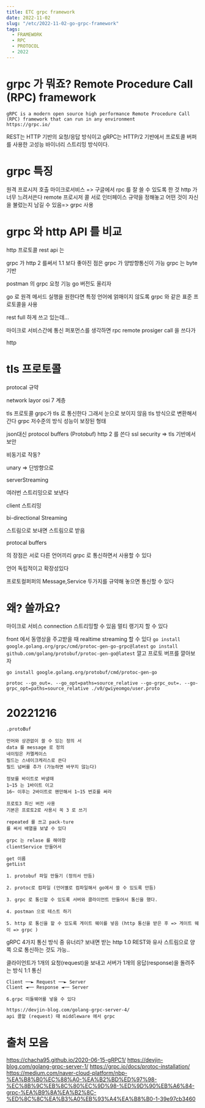 ```yaml
---
title: ETC grpc framework
date: 2022-11-02
slug: "/etc/2022-11-02-go-grpc-framework"
tags:
  - FRAMEWORK
  - RPC
  - PROTOCOL
  - 2022
---
```


# grpc 가 뭐죠? Remote Procedure Call (RPC) framework
```
gRPC is a modern open source high performance Remote Procedure Call (RPC) framework that can run in any environment
https://grpc.io/
```
REST는 HTTP 기반의 요청/응답 방식이고
gRPC는 HTTP/2 기반에서 프로토콜 버퍼를 사용한 고성능 바이너리 스트리밍 방식이다.



# grpc 특징
원격 프로시저 호출
마이크로서비스
=> 구글에서 rpc 를 잘 쓸 수 있도록 한 것
http 가 너무 느려서쓴다
remote 프로시저 콜
서로 인터페이스 규약을 정해놓고
어떤 것이 자신을 불렀는지 남길 수 있음=> grpc 사용

# grpc 와 http API 를 비교

http 프로토콜
rest  api 는

grpc 가 http 2 를써서 1.1 보다 좋아진 점은
grpc 가 양방향통신이 가능
grpc 는 byte 기반

postman 의 grpc 요청 기능
go 버전도 올리자


go 로 원격 메서드 실행을 원한다면 특정 언어에 얽매이지 않도록
grpc 와 같은 표준 프로토콜을 사용


rest full 하게 쓰고 있는데...

마이크로 서비스간에 통신 퍼포먼스를 생각하면
rpc remote prosiger call
을 쓰다가

http

#  tls 프로토콜
protocal 규약

network layor
osi 7 계층

tls 프로토콜
grpc가 tls 로 통신한다
그래서 눈으로 보이지 않음
tls 방식으로 변환해서 간다
grpc 저수준의 방식
성능이 보장된 형태

json대신 protocol buffers (Protobuf)
http 2 를 쓴다
ssl security => tls 기반에서 보안

비동기로 작동?

unary
=> 단방향으로

serverStreaming

여러번 스트리밍으로 보낸다

client 스트리밍

bi-directional Streaming

스트림으로 보내면 스트림으로 받음

protocal buffers


의 장점은 서로 다른 언어끼리 grpc 로 통신하면서 사용할 수 있다


언어 독립적이고 확장성있다

프로토컬퍼퍼의 Message,Service  두가지를 규약해 놓으면 통신할 수 있다

# 왜? 쓸까요?

마이크로 서비스 connection
스트리밍할 수 있음
멀티 랭기지 할 수 있다


front 에서 동영상을 주고받을 때 realtime streaming 할 수 있다
`go install google.golang.org/grpc/cmd/protoc-gen-go-grpc@latest`
`go install github.com/golang/protobuf/protoc-gen-go@latest`
깔고 프로토 버프를 깔아보자

`go install google.golang.org/protobuf/cmd/protoc-gen-go`

`protoc --go_out=. --go_opt=paths=source_relative --go-grpc_out=. --go-grpc_opt=paths=source_relative ./v0/gwiyeomgo/user.proto`


# 20221216


	.protoBuf

	언어와 상관없이 쓸 수 있는 정의 서
	data 를 message 로 정의
	네이밍은 카멜케이스
	필드는 스네이크케리스로 쓴다
	필드 넘버를 추가 (가능하면 바꾸지 않는다)

	정보를 바이트로 바낼때
	1~15 는 1바이트 이고
	16~ 이후는 2바이트로 왠만해서 1~15 번호를 써라

	프로토3 최신 버전 사용
	기본은 프로토2로 사용시 꼭 3 로 쓰기

	repeated 를 쓰고 pack-ture
	를 써서 배열을 보냏 수 있다

	grpc 는 relase 를 해야함
	clientService 만들어서

	get 이름
	getList

    1. protobuf 파일 만들기 (정의서 만듬)

    2. protoc로 컴파일 (언어별로 컴파일해서 go에서 쓸 수 있도록 만듬)

    3. grpc 로 통신할 수 있도록 서버와 클라이언트 만들어서 통신을 했다.

    4. postman 으로 테스트 하기

    5. http 로 통신을 할 수 있도록 게이트 웨이를 넣음 (http 통신을 받은 후 => 게이트 웨이 => grpc )

gRPC 4가지 통신 방식 중
유너리?
보내면 받는 http 1.0 REST와 유사
스트림으로 양쪽 으로 통신하는 것도 가능..

클라이언트가 1개의 요청(request)을 보내고
서버가 1개의 응답(response)을 돌려주는 방식  1:1 통신
```
Client ──► Request ──► Server
Client ◄── Response ◄── Server
```

    6.grpc 미들웨어를 넣을 수 있다

    https://devjin-blog.com/golang-grpc-server-4/
    api 콜할 (request) 때 middleware 에서 grpc

# 출처 모음
https://chacha95.github.io/2020-06-15-gRPC1/
https://devjin-blog.com/golang-grpc-server-1/
https://grpc.io/docs/protoc-installation/
https://medium.com/naver-cloud-platform/nbp-%EA%B8%B0%EC%88%A0-%EA%B2%BD%ED%97%98-%EC%8B%9C%EB%8C%80%EC%9D%98-%ED%9D%90%EB%A6%84-grpc-%EA%B9%8A%EA%B2%8C-%ED%8C%8C%EA%B3%A0%EB%93%A4%EA%B8%B0-1-39e97cb3460